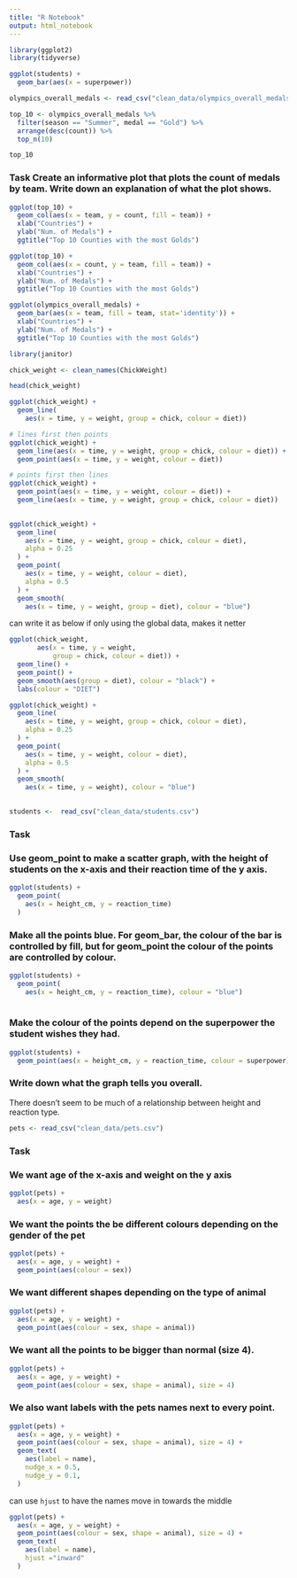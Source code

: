 ```yaml
---
title: "R Notebook"
output: html_notebook
---
```


```r
library(ggplot2)
library(tidyverse)
```


```r
ggplot(students) +
  geom_bar(aes(x = superpower))
```

```r
olympics_overall_medals <- read_csv("clean_data/olympics_overall_medals.csv")
```

```r
top_10 <- olympics_overall_medals %>%
  filter(season == "Summer", medal == "Gold") %>%
  arrange(desc(count)) %>%
  top_n(10)

top_10
```
### Task Create an informative plot that plots the count of medals by team. Write down an explanation of what the plot shows.


```r
ggplot(top_10) +
  geom_col(aes(x = team, y = count, fill = team)) + 
  xlab("Countries") +
  ylab("Num. of Medals") +
  ggtitle("Top 10 Counties with the most Golds")

ggplot(top_10) +
  geom_col(aes(x = count, y = team, fill = team)) + 
  xlab("Countries") +
  ylab("Num. of Medals") +
  ggtitle("Top 10 Counties with the most Golds")
```

```r
ggplot(olympics_overall_medals) +
  geom_bar(aes(x = team, fill = team, stat='identity')) + 
  xlab("Countries") +
  ylab("Num. of Medals") +
  ggtitle("Top 10 Counties with the most Golds")
```


```r
library(janitor)
```

```r
chick_weight <- clean_names(ChickWeight)

head(chick_weight)
```

```r
ggplot(chick_weight) +
  geom_line(
    aes(x = time, y = weight, group = chick, colour = diet))
```


```r
# lines first then points
ggplot(chick_weight) +
  geom_line(aes(x = time, y = weight, group = chick, colour = diet)) +
  geom_point(aes(x = time, y = weight, colour = diet))

# points first then lines
ggplot(chick_weight) +
  geom_point(aes(x = time, y = weight, colour = diet)) +
  geom_line(aes(x = time, y = weight, group = chick, colour = diet)) 
  

```

```r
ggplot(chick_weight) +
  geom_line(
    aes(x = time, y = weight, group = chick, colour = diet),
    alpha = 0.25
  ) +
  geom_point(
    aes(x = time, y = weight, colour = diet),
    alpha = 0.5
  ) +
  geom_smooth(
    aes(x = time, y = weight, group = diet), colour = "blue")

```

can write it as below if only using the global data, makes it netter 
```r
ggplot(chick_weight,
       aes(x = time, y = weight,
           group = chick, colour = diet)) +
  geom_line() +
  geom_point() +
  geom_smooth(aes(group = diet), colour = "black") +
  labs(colour = "DIET")
```


```r
ggplot(chick_weight) +
  geom_line(
    aes(x = time, y = weight, group = chick, colour = diet),
    alpha = 0.25
  ) +
  geom_point(
    aes(x = time, y = weight, colour = diet),
    alpha = 0.5
  ) +
  geom_smooth(
    aes(x = time, y = weight), colour = "blue")
  
```

```r
students <-  read_csv("clean_data/students.csv")
```

### Task
### Use geom_point to make a scatter graph, with the height of students on the x-axis and their reaction time of the y axis.
```r
ggplot(students) +
  geom_point(
    aes(x = height_cm, y = reaction_time)
  )
```

### Make all the points blue. For geom_bar, the colour of the bar is controlled by fill, but for geom_point the colour of the points are controlled by colour.
```r
ggplot(students) +
  geom_point(
    aes(x = height_cm, y = reaction_time), colour = "blue")
  
```


### Make the colour of the points depend on the superpower the student wishes they had.
```r
ggplot(students) +
  geom_point(aes(x = height_cm, y = reaction_time, colour = superpower))
```


### Write down what the graph tells you overall.
There doesn’t seem to be much of a relationship between height and reaction type.


```r
pets <- read_csv("clean_data/pets.csv")
```
### Task
### We want age of the x-axis and weight on the y axis
```r
ggplot(pets) + 
  aes(x = age, y = weight)
```

### We want the points the be different colours depending on the gender of the pet
```r
ggplot(pets) + 
  aes(x = age, y = weight) +
  geom_point(aes(colour = sex))
```

### We want different shapes depending on the type of animal
```r
ggplot(pets) + 
  aes(x = age, y = weight) +
  geom_point(aes(colour = sex, shape = animal))
```

### We want all the points to be bigger than normal (size 4).
```r
ggplot(pets) + 
  aes(x = age, y = weight) +
  geom_point(aes(colour = sex, shape = animal), size = 4)
```

### We also want labels with the pets names next to every point.
```r
ggplot(pets) + 
  aes(x = age, y = weight) +
  geom_point(aes(colour = sex, shape = animal), size = 4) +
  geom_text(
    aes(label = name),
    nudge_x = 0.5,
    nudge_y = 0.1,
  )
```

can use `hjust` to have the names move in towards the middle 
```r


ggplot(pets) + 
  aes(x = age, y = weight) +
  geom_point(aes(colour = sex, shape = animal), size = 4) +
  geom_text(
    aes(label = name),
    hjust ="inward"
  )

```
